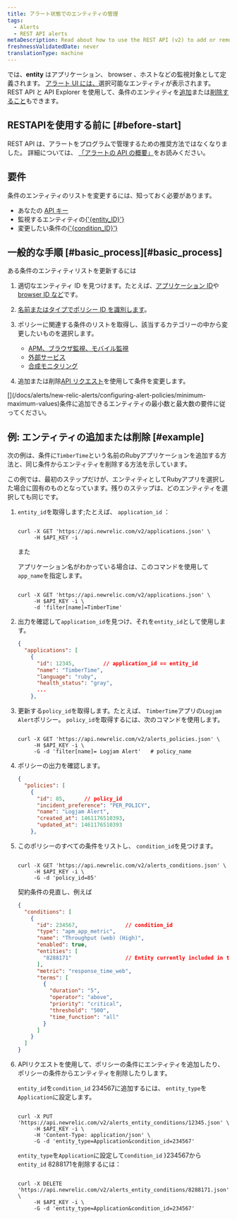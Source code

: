 ```yaml
---
title: アラート状態でのエンティティの管理
tags:
  - Alerts
  - REST API alerts
metaDescription: Read about how to use the REST API (v2) to add or remove apps and other entities from an alerts policy condition.
freshnessValidatedDate: never
translationType: machine
---
```


<InlinePopover type="alerts" />では、<DNT>**entity**</DNT> はアプリケーション、 browser 、ホストなどの監視対象として定義されます。 [アラート UI には、](http://one.newrelic.com/alerts/)選択可能なエンティティが表示されます。 REST API と API Explorer を使用して、条件のエンティティを[追加](https://api.newrelic.com/docs/#/Alerts%20Entity%20Conditions/put_alerts_entity_conditions__entity_id__json)または[削除すること](https://api.newrelic.com/docs/#/Alerts%20Entity%20Conditions/delete_alerts_entity_conditions__entity_id__json)もできます。

## RESTAPIを使用する前に [#before-start]

REST API は、アラートをプログラムで管理するための推奨方法ではなくなりました。 詳細については、 [「アラートの API の概要」](/docs/alerts/scale-automate/nerdgraph/nerdgraph-api-examples/)をお読みください。

## 要件

条件のエンティティのリストを変更するには、知っておく必要があります。

* あなたの [API キー](/docs/apis/rest-api-v2/getting-started/introduction-new-relic-rest-api-v2#api_key)
* 監視するエンティティの[\{'\{entity\_ID}'}](/docs/new-relic-solutions/get-started/glossary/#entity)
* 変更したい条件の[\{'\{condition\_ID}'}](/docs/new-relic-solutions/get-started/glossary/#alert-condition)

## 一般的な手順 [#basic\_process][#basic_process]

ある条件のエンティティリストを更新するには

1. 適切なエンティティ ID を見つけます。たとえば、[アプリケーション ID](/docs/apis/rest-api-v2/requirements/listing-host-instance-application-server-ids)や[browser ID など](/docs/apis/rest-api-v2/browser-examples-v2/add-or-list-browser-apps-api-v2/)です。

2. [名前またはタイプでポリシー ID を識別します](/docs/alerts/scale-automate/rest-api/rest-api-calls-alerts/#alert-policies)。

3. ポリシーに関連する条件のリストを取得し、該当するカテゴリーの中から変更したいものを選択します。

   * [APM、ブラウザ監視、モバイル監視](/docs/alerts/new-relic-alerts/rest-api-alerts/rest-api-calls-new-relic-alerts#conditions)
   * [外部サービス](/docs/alerts/new-relic-alerts/rest-api-alerts/rest-api-calls-new-relic-alerts#ext-services-conditions)
   * [合成モニタリング](/docs/alerts/new-relic-alerts/rest-api-alerts/rest-api-calls-new-relic-alerts#synthetics-conditions)

4. 追加または削除[API リクエスト](/docs/alerts/scale-automate/rest-api/rest-api-calls-alerts/#alert-entity-conditions)を使用して条件を変更します。

<Callout variant="important">
  [](/docs/alerts/new-relic-alerts/configuring-alert-policies/minimum-maximum-values)条件に追加できるエンティティの最小数と最大数の要件に従ってください。
</Callout>

## 例: エンティティの追加または削除 [#example]

次の例は、条件に`TimberTime`という名前のRubyアプリケーションを追加する方法と、同じ条件からエンティティを削除する方法を示しています。

この例では、最初のステップだけが、エンティティとしてRubyアプリを選択した場合に固有のものとなっています。残りのステップは、どのエンティティを選択しても同じです。

1. `entity_id`を取得します;たとえば、 `application_id` ：

   ```shell

   curl -X GET 'https://api.newrelic.com/v2/applications.json' \
        -H $API_KEY -i
   ```

   また

   アプリケーション名がわかっている場合は、このコマンドを使用して`app_name`を指定します。

   ```shell

   curl -X GET 'https://api.newrelic.com/v2/applications.json' \
        -H $API_KEY -i \
        -d 'filter[name]=TimberTime'
   ```

2. 出力を確認して`application_id`を見つけ、それを`entity_id`として使用します。

   ```json
   {
     "applications": [
       {
         "id": 12345,         // application_id == entity_id
         "name": "TimberTime",
         "language": "ruby",
         "health_status": "gray",
         ...
       },
   ```

3. 更新する`policy_id`を取得します。たとえば、 `TimberTime`アプリの`Logjam Alert`ポリシー。 `policy_id`を取得するには、次のコマンドを使用します。

   ```shell

   curl -X GET 'https://api.newrelic.com/v2/alerts_policies.json' \
        -H $API_KEY -i \
        -G -d 'filter[name]= Logjam Alert'   # policy_name
   ```

4. ポリシーの出力を確認します。

   ```json
   {
     "policies": [
       {
         "id": 85,      // policy_id
         "incident_preference": "PER_POLICY",
         "name": "Logjam Alert",
         "created_at": 1461176510393,
         "updated_at": 1461176510393
       },
   ```

5. このポリシーのすべての条件をリストし、 `condition_id`を見つけます。

   ```shell

   curl -X GET 'https://api.newrelic.com/v2/alerts_conditions.json' \
        -H $API_KEY -i \
        -G -d 'policy_id=85'
   ```

   契約条件の見直し、例えば

   ```json
   {
     "conditions": [
       {
         "id": 234567,               // condition_id
         "type": "apm_app_metric",
         "name": "Throughput (web) (High)",
         "enabled": true,
         "entities": [
           "8288171"                 // Entity currently included in the policy
         ],
         "metric": "response_time_web",
         "terms": [
           {
             "duration": "5",
             "operator": "above",
             "priority": "critical",
             "threshold": "500",
             "time_function": "all"
           }
         ]
       }
     ]
   }
   ```

6. APIリクエストを使用して、ポリシーの条件にエンティティを追加したり、ポリシーの条件からエンティティを削除したりします。

   `entity_id`を`condition_id` 234567に追加するには、 `entity_type`を`Application`に設定します。

   ```shell

   curl -X PUT 'https://api.newrelic.com/v2/alerts_entity_conditions/12345.json' \
        -H $API_KEY -i \
        -H 'Content-Type: application/json' \
        -G -d 'entity_type=Application&condition_id=234567'
   ```

   `entity_type`を`Application`に設定して`condition_id` }234567から`entity_id` 8288171を削除するには：

   ```shell

   curl -X DELETE 'https://api.newrelic.com/v2/alerts_entity_conditions/8288171.json' \
        -H $API_KEY -i \
        -G -d 'entity_type=Application&condition_id=234567'
   ```